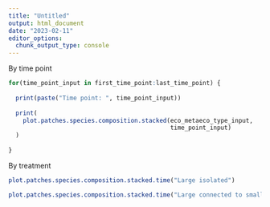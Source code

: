 ```yaml
---
title: "Untitled"
output: html_document
date: "2023-02-11"
editor_options: 
  chunk_output_type: console
---
```


By time point

```r
for(time_point_input in first_time_point:last_time_point) {
  
  print(paste("Time point: ", time_point_input))
  
  print(
    plot.patches.species.composition.stacked(eco_metaeco_type_input,
                                             time_point_input)
  )
  
}
```

By treatment

```r
plot.patches.species.composition.stacked.time("Large isolated")
```

```r
plot.patches.species.composition.stacked.time("Large connected to small")
```